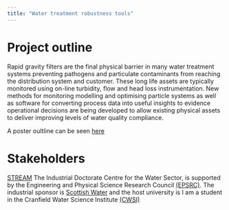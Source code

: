 ```yaml
---
title: "Water treatment robustness tools"
---
```


# Project outline

Rapid gravity filters are the final physical barrier in many water treatment systems preventing pathogens and particulate contaminants from reaching the distribution system and customer. These long life assets are typically monitored using on-line turbidity, flow and head loss instrumentation. New methods for monitoring modelling and optimising particle systems as well as software for converting process data into useful insights to evidence operational decisions are being developed to allow existing physical assets to deliver improving levels of water quality compliance.

A poster oultline can be seen [here](claritybowl.com/projectposter)

# Stakeholders

[STREAM](stream-idc.net) The Industrial Doctorate Centre for the Water Sector, is supported by the Engineering and Physical Science Research Council [(EPSRC)](https://www.epsrc.ac.uk/). The industrial sponsor is [Scottish Water](scottishwater.co.uk) and the host university is I am a student in the Cranfield Water Science Institute [(CWSI)](https://www.cranfield.ac.uk/centres/cranfield-water-sciences-institute)


